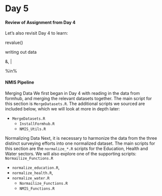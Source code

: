 <link href="http://kevinburke.bitbucket.org/markdowncss/markdown.css" rel="stylesheet"></link>

Day 5
====

#### Review of Assignment from Day 4

Let's also revisit Day 4 to learn:

revalue()

writing out data

&, | 

%in%

#### NMIS Pipeline

Merging Data
We first began in Day 4 with reading in the data from formhub, and merging the relevant datasets together. The main script for this section is `MergeDatasets.R`. The additional scripts we sourced are included below, which we will look at more in depth later: 

- `MergeDatasets.R`
  - `InstallFormhub.R`
  - `NMIS_Utils.R`

Normalizing Data
Next, it is necessary to harmonize the data from the three distinct surveying efforts into one normalized dataset. The main scripts for this section are the `normalize_*.R` scripts for the Education, Health and Water sectors. We will also explore one of the supporting scripts: `Normailize_Functions.R`

- `normalize_education.R`, 
- `normalize_health.R`,
- `normalize_water.R` 
  - `Normailize_Functions.R`
  - `NMIS_Functions.R`

